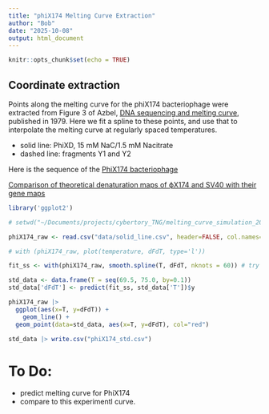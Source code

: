 ```yaml
---
title: "phiX174 Melting Curve Extraction"
author: "Bob"
date: "2025-10-08"
output: html_document
---
```


```r
knitr::opts_chunk$set(echo = TRUE)
```

## Coordinate extraction

Points along the melting curve for the phiX174 bacteriophage were extracted from Figure 3 of Azbel, [DNA sequencing and melting curve](https://pmc.ncbi.nlm.nih.gov/articles/PMC382884/pdf/pnas00001-0109.pdf), published in 1979. Here we fit a spline to these points, and use that to interpolate the melting curve at regularly spaced temperatures.

* solid line: PhiXD, 15 mM NaC/1.5 mM Nacitrate
* dashed line: fragments Y1 and Y2

Here is the sequence of the [PhiX174 bacteriophage](https://www.ncbi.nlm.nih.gov/nuccore/NC_001422.1)
 
[Comparison of theoretical denaturation maps of ϕX174 and SV40 with their gene maps](https://pmc.ncbi.nlm.nih.gov/articles/PMC327754/pdf/nar00444-0261.pdf)

```r
library('ggplot2')
```

```r
# setwd("~/Documents/projects/cybertory_TNG/melting_curve_simulation_2025/reference_curves/phiX174_1979")

phiX174_raw <- read.csv("data/solid_line.csv", header=FALSE, col.names=c("T", "dFdT"))

# with (phiX174_raw, plot(temperature, dFdT, type='l'))

fit_ss <- with(phiX174_raw, smooth.spline(T, dFdT, nknots = 60)) # try various numbers of knots 

std_data <- data.frame(T = seq(69.5, 75.0, by=0.1))
std_data['dFdT'] <- predict(fit_ss, std_data['T'])$y

phiX174_raw |>
  ggplot(aes(x=T, y=dFdT)) + 
	geom_line() + 
  geom_point(data=std_data, aes(x=T, y=dFdT), col="red")

std_data |> write.csv("phiX174_std.csv")
```

# To Do:

* predict melting curve for PhiX174
* compare to this experimentl curve.